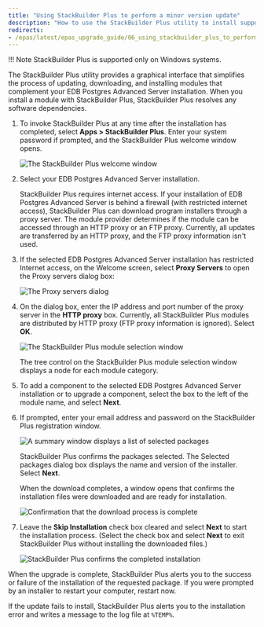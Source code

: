 ```yaml
---
title: "Using StackBuilder Plus to perform a minor version update"
description: "How to use the StackBuilder Plus utility to install supporting modules"
redirects:
- /epas/latest/epas_upgrade_guide/06_using_stackbuilder_plus_to_perform_a_minor_version_update/
---
```


!!! Note
    StackBuilder Plus is supported only on Windows systems.

The StackBuilder Plus utility provides a graphical interface that simplifies the process of updating, downloading, and installing modules that complement your EDB Postgres Advanced Server installation. When you install a module with StackBuilder Plus, StackBuilder Plus resolves any software dependencies.

1.  To invoke StackBuilder Plus at any time after the installation has completed, select **Apps > StackBuilder Plus**. Enter your system password if prompted, and the StackBuilder Plus welcome window opens.

    ![The StackBuilder Plus welcome window](../images/the_stackBuilder_plus_welcome.png)

1.  Select your EDB Postgres Advanced Server installation.

    StackBuilder Plus requires internet access. If your installation of EDB Postgres Advanced Server is behind a firewall (with restricted internet access), StackBuilder Plus can download program installers through a proxy server. The module provider determines if the module can be accessed through an HTTP proxy or an FTP proxy. Currently, all updates are transferred by an HTTP proxy, and the FTP proxy information isn't used.

1.  If the selected EDB Postgres Advanced Server installation has restricted Internet access, on the Welcome screen, select **Proxy Servers** to open the Proxy servers dialog box:

    ![The Proxy servers dialog](../images/the_proxy_servers_dialog.png)

1.  On the dialog box, enter the IP address and port number of the proxy server in the **HTTP proxy** box. Currently, all StackBuilder Plus modules are distributed by HTTP proxy (FTP proxy information is ignored). Select **OK**.

    ![The StackBuilder Plus module selection window](../images/the_stackBuilder_plus_module_selection_window.png)

    The tree control on the StackBuilder Plus module selection window displays a node for each module category.

1.  To add a component to the selected EDB Postgres Advanced Server installation or to upgrade a component, select the box to the left of the module name, and select **Next**. 

1.  If prompted, enter your email address and password on the StackBuilder Plus registration window.

    ![A summary window displays a list of selected packages](../images/selected_packages_summary_window.png)

    StackBuilder Plus confirms the packages selected. The Selected packages dialog box displays the name and version of the installer. Select **Next**.

    When the download completes, a window opens that confirms the installation files were downloaded and are ready for installation.

    ![Confirmation that the download process is complete](../images/download_complete_confirmation.png)

1.  Leave the **Skip Installation** check box cleared and select **Next** to start the installation process. (Select the check box and select **Next** to exit StackBuilder Plus without installing the downloaded files.)

    ![StackBuilder Plus confirms the completed installation](../images/stackBuilder_plus_confirms_the_completed_installation.png)

When the upgrade is complete, StackBuilder Plus alerts you to the success or failure of the installation of the requested package. If you were prompted by an installer to restart your computer, restart now.

If the update fails to install, StackBuilder Plus alerts you to the installation error and writes a message to the log file at `%TEMP%`.
